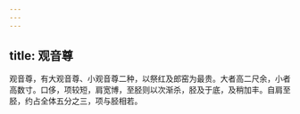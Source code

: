 ```yaml
---
---
---
```

title: 观音尊
---



观音尊，有大观音尊、小观音尊二种，以祭红及郎窑为最贵。大者高二尺余，小者高数寸。口侈，项较短，肩宽博，至胫则以次渐杀，胫及于底，及稍加丰。自肩至胫，约占全体五分之三，项与胫相若。